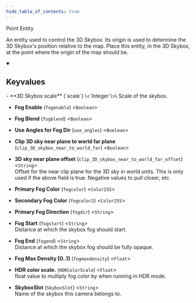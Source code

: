 ```yaml
---
hide_table_of_contents: true
---
```


<!---
!!!!!!
THIS PAGE IS AUTOGENERATED FROM GAME FGD DEFINITIONS!
DO NOT EDIT MANUALLY!
!!!!!!

In order to make edits, you can make an annotation file in /fgd_dump_overrides
-->


Point Entity

An entity used to control the 3D Skybox. Its origin is used to determine the 3D Skybox's position relative to the map. Place this entity, in the 3D Skybox, at the point where the origin of the map should be.

<details open>
<summary><h2>Keyvalues</h2></summary>
- **3D Skybox scale** (`scale`) \<`Integer`\>\
Scale of the skybox.

- **Fog Enable** (`fogenable`) \<`Boolean`\>

- **Fog Blend** (`fogblend`) \<`Boolean`\>

- **Use Angles for Fog Dir** (`use_angles`) \<`Boolean`\>

- **Clip 3D sky near plane to world far plane** (`clip_3D_skybox_near_to_world_far`) \<`Boolean`\>

- **3D sky near plane offset** (`clip_3D_skybox_near_to_world_far_offset`) \<`String`\>\
Offset for the near clip plane for the 3D sky in world units.  This is only used if the above field is true.  Negative values to pull closer, etc.

- **Primary Fog Color** (`fogcolor`) \<`Color255`\>

- **Secondary Fog Color** (`fogcolor2`) \<`Color255`\>

- **Primary Fog Direction** (`fogdir`) \<`String`\>

- **Fog Start** (`fogstart`) \<`String`\>\
Distance at which the skybox fog should start.

- **Fog End** (`fogend`) \<`String`\>\
Distance at which the skybox fog should be fully opaque.

- **Fog Max Density [0..1]** (`fogmaxdensity`) \<`Float`\>

- **HDR color scale.** (`HDRColorScale`) \<`Float`\>\
float value to multiply fog color by when running in HDR mode.

- **SkyboxSlot** (`SkyboxSlot`) \<`String`\>\
Name of the skybox this camera belongs to.


 </details>

